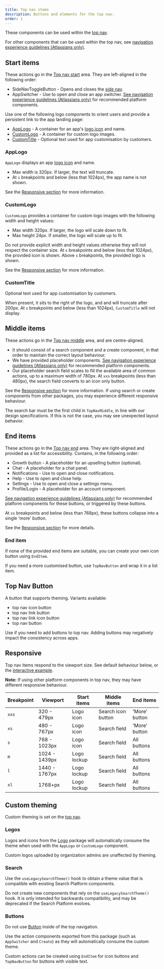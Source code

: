 ```yaml
---
title: Top nav items
description: Buttons and elements for the top nav.
order: 1
---
```




These components can be used within the
[top nav](/components/navigation-system/layout/examples#top-nav).

For other components that can be used within the top nav, see
[navigation experience guidelines (Atlassians only)](https://hello.atlassian.net/wiki/x/rBE7MAE).

## Start items

These actions go in the [Top nav start](/components/navigation-system/layout/examples#top-nav-slots)
area. They are left-aligned in the following order:

- SideNavToggleButton - Opens and closes the
  [side nav](/components/navigation-system/layout/examples#side-nav).
- AppSwitcher - Use to open and close an app switcher.
  [See navigation experience guidelines (Atlassians only)](https://hello.atlassian.net/wiki/x/rBE7MAE)
  for recommended platform components.

Use one of the following logo components to orient users and provide a persistent link to the app
landing page:

- [AppLogo](#applogo) - A container for an app's [logo icon](/components/logo) and name.
- [CustomLogo](#customlogo) - A container for custom logo images.
- [CustomTitle](#customtitle) - Optional text used for app customisation by customers.

<Example Component={TopNavStartLayoutExample} />

### AppLogo

`AppLogo` displays an app [logo icon](/components/logo) and name.

- Max width is 320px. If larger, the text will truncate.
- At `s` breakpoints and below (less that 1024px), the app name is not shown.

See the [Responsive section](#responsive) for more information.

<Example Component={AppLogoExample} />

### CustomLogo

`CustomLogo` provides a container for custom logo images with the following width and height values:

- Max width 320px. If larger, the logo will scale down to fit.
- Max height 24px. If smaller, the logo will scale up to fit.

Do not provide explicit width and height values otherwise they will not respect the container size.
At `s` breakpoints and below (less that 1024px), the provided icon is shown. Above `s` breakpoints,
the provided logo is shown.

See the [Responsive section](#responsive) for more information.

<Example Component={CustomLogoExample} />

### CustomTitle

Optional text used for app customisation by customers.

When present, it sits to the right of the logo, and and will truncate after 200px. At `s`
breakpoints and below (less than 1024px), `CustomTitle` will not display.

<Example Component={CustomTitleExample} />

## Middle items

These actions go in the
[Top nav middle](/components/navigation-system/layout/examples#top-nav-slots) area, and are
centre-aligned.

- It should consist of a search component and a create component, in that order to maintain the
  correct layout behaviour.
- We have provided placeholder components.
  [See navigation experience guidelines (Atlassians only)](https://hello.atlassian.net/wiki/x/rBE7MAE)
  for recommended platform components.
- Our placeholder search field scales to fill the available area of common actions, up to a maximum
  width of 780px. At `xxs` breakpoints (less than 480px), the search field converts to an icon only
  button.

See the [Responsive section](#responsive) for more information. If using search or create components
from other packages, you may experience different responsive behaviour.

<SectionMessage>

The search bar must be the first child in `TopNavMiddle`, in line with our design specifications. If
this is not the case, you may see unexpected layout behavior.

</SectionMessage>

<Example Component={TopNavMiddleLayoutExample} />

## End items

These actions go in the [Top nav end](/components/navigation-system/layout/examples#top-nav-slots)
area. They are right-aligned and provided as a list for accessibility. Contains, in the following
order:

- Growth button - A placeholder for an upselling button (optional).
- Chat - A placeholder for a chat panel.
- Notifications - Use to open and close notifications.
- Help - Use to open and close help.
- Settings - Use to open and close a settings menu.
- Profile/Login - A placeholder for an account component.

[See navigation experience guidelines (Atlassians only)](https://hello.atlassian.net/wiki/x/rBE7MAE)
for recommended platform components for these buttons, or triggered by these buttons.

At `xs` breakpoints and below (less than 768px), these buttons collapse into a single 'more' button.

See the [Responsive section](#responsive) for more details.

<Example Component={TopNavEndLayoutExample} />

### End item

If none of the provided end items are suitable, you can create your own icon button using `EndItem`.

If you need a more customised button, use `TopNavButton` and wrap it in a list item.

<Example Component={EndItemExample} />

## Top Nav Button

A button that supports theming. Variants available:

- top nav icon button
- top nav link button
- top nav link icon button
- top nav button

Use if you need to add buttons to top nav. Adding buttons may negatively impact the consistency
across apps.

<Example Component={TopNavButtonExample} />

## Responsive

Top nav items respond to the viewport size. See default behaviour below, or the
[interactive example](/components/navigation-system/examples#examples).

**Note:** If using other platform components in top nav, they may have different responsive
behaviour.

| Breakpoint | Viewport      | Start items | Middle items       | End items     |
| ---------- | ------------- | ----------- | ------------------ | ------------- |
| `xxs`      | 320 - 479px   | Logo icon   | Search icon button | 'More' button |
| `xs`       | 480 - 767px   | Logo icon   | Search field       | 'More' button |
| `s`        | 768 - 1023px  | Logo icon   | Search field       | All buttons   |
| `m`        | 1024 - 1439px | Logo lockup | Search field       | All buttons   |
| `l`        | 1440 - 1767px | Logo lockup | Search field       | All buttons   |
| `xl`       | 1768+px       | Logo lockup | Search field       | All buttons   |

## Custom theming

Custom theming is set on the [top nav](/components/navigation-system/layout/examples#top-nav).

### Logos

Logos and icons from the [Logo](/components/logo) package will automatically consume the theme when
used with the `AppLogo` or `CustomLogo` component.

Custom logos uploaded by organization admins are unaffected by theming.

<Example Component={CustomThemingLogoExample} />

### Search

Use the `useLegacySearchTheme()` hook to obtain a theme value that is compatible with existing
Search Platform components.

<SectionMessage appearance="warning" title="Use sparingly">

Do not create new components that rely on the `useLegacySearchTheme()` hook. It is only intended for
backwards compatibility, and may be deprecated if the Search Platform evolves.

</SectionMessage>

<Example Component={CustomThemingSearchExample} />

### Buttons

Do not use [Button](/components/button) inside of the top navigation.

Use the action components exported from this package (such as `AppSwitcher` and `Create`) as they
will automatically consume the custom theme.

Custom actions can be created using `EndItem` for icon buttons and `TopNavButton` for buttons with
visible text.

<Example Component={CustomThemingButtonsExample} />
